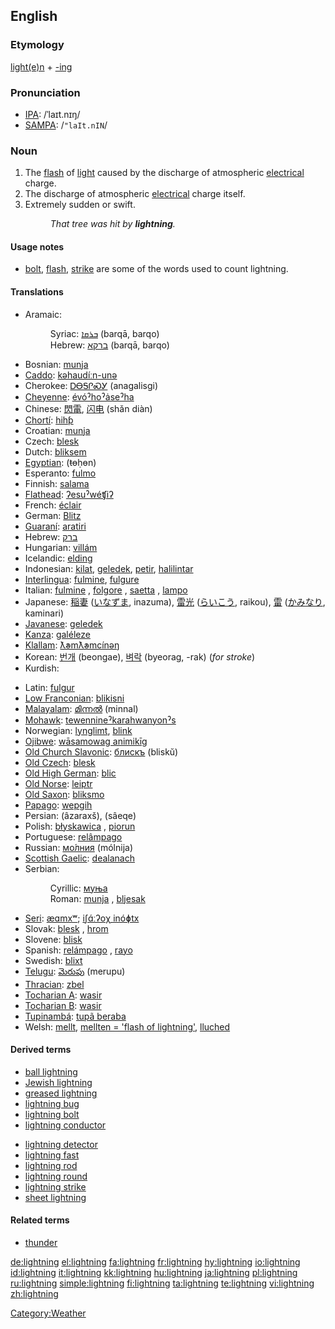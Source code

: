 {{wikipedia|dab=Lightning (disambiguation)|Lightning}}
==English==

===Etymology===
[[lighten|light(e)n]] + [[-ing]]

===Pronunciation===
* [[IPA]]: /ˈlaɪt.nɪŋ/
* [[SAMPA]]: /<tt>"laIt.nIN</tt>/

===Noun===
{{wikipedia}}
{{en-noun|''[[uncountable]], archaic plural'' '''[[lightnings]]'''}}

# The [[flash]] of [[light]] caused by the discharge of atmospheric [[electrical]] charge.
# The discharge of atmospheric [[electrical]] charge itself.
# Extremely sudden or swift.
#: ''That tree was hit by '''lightning'''.''

====Usage notes====
* [[bolt]], [[flash]], [[strike]] are some of the words used to count lightning.

====Translations====
{{trans-top|A flash of light.}}
* Aramaic:
*: Syriac: [[ܒܪܩܐ]] (barqā, barqo) {{m}}
*: Hebrew: [[ברקא]] (barqā, barqo) {{m}}
* Bosnian: [[munja#Bosnian|munja]] {{f}}
* [[Caddo]]: [[kǝhaudíːn-unǝ]]
* Cherokee: [[ᎠᎾᎦᎵᏍᎩ]] (anagalisgi)
* [[Cheyenne]]: [[évóˀhoˀȧseˀha]]
* Chinese: [[閃電]], [[闪电]] (shǎn diàn)
* [[Chortí]]: [[hihƥ]]
* Croatian: [[munja]] {{f}}
* Czech: [[blesk]] {{m}}
* Dutch: [[bliksem]] {{m}}
* [[Egyptian]]: (ŧɵḥɵn)
* Esperanto: [[fulmo]]
* Finnish: [[salama]]
* [[Flathead]]: [[ʔesuˀwéʧiʔ]]
* French: [[éclair]] {{m}}
* German: [[Blitz]] {{m}}
* [[Guaraní]]: [[aratiri]]
* Hebrew: [[ברק]]
* Hungarian: [[villám]]
* Icelandic: [[elding]] {{f}}
* Indonesian: [[kilat]], [[geledek]], [[petir]], [[halilintar]]
* [[Interlingua]]: [[fulmine]], [[fulgure]]
* Italian: [[fulmine]] {{m}}, [[folgore]] {{m}}, [[saetta]] {{f}}, [[lampo]] {{m}}
* Japanese: [[稲妻]] ([[いなずま]], inazuma), [[雷光]] ([[らいこう]], raikou), [[雷]] ([[かみなり]], kaminari)
* [[Javanese]]: [[geledek]]
* [[Kanza]]: [[galéleze]]
* [[Klallam]]: [[ƛ̕əmƛ̕əmcínəŋ]]
* Korean: [[번개]] (beongae), [[벼락]] (byeorag, -rak) (''for stroke'')
* Kurdish: {{KUchar|[[بروسکه‌]]}}
{{trans-mid}}
* Latin: [[fulgur]] {{n}}
* [[Low Franconian]]: [[blikisni]]
* [[Malayalam]]: [[മിന്നല്‍]] (minnal)
* [[Mohawk]]: [[tewennineˀkarahwanyonˀs]]
* Norwegian: [[lynglimt]], [[blink]]
* [[Ojibwe]]: [[wāsamowag animikīg]]
* [[Old Church Slavonic]]: [[блискъ]] (bliskŭ) {{m}}
* [[Old Czech]]: [[blesk]] {{m}}
* [[Old High German]]: [[blic]]
* [[Old Norse]]: [[leiptr]]
* [[Old Saxon]]: [[bliksmo]]
* [[Papago]]: [[wepgih]]
* Persian: {{fa-Arab|[[آذرخش]]}} (âzaraxš), {{fa-Arab|[[صاعقه]]}} (sâeqe)
* Polish: [[błyskawica]] {{f}}, [[piorun]] {{m}}
* Portuguese: [[relâmpago]] {{m}}
* Russian: [[молния|мо́лния]] (mólnija) {{f}}
* [[Scottish Gaelic]]: [[dealanach]] {{m}}
* Serbian:
*: Cyrillic: [[муња#Serbian|муња]] {{f}}
*: Roman: [[munja#Serbian|munja]] {{f}}, [[bljesak]] {{m}}
* [[Seri]]: [[æɑmxʷ]]; [[iʃɑ́ːʔoχ inóɸtx]]
* Slovak: [[blesk]] {{m}}, [[hrom]] {{m}}
* Slovene: [[blisk]] {{m}}
* Spanish: [[relámpago]] {{m}}, [[rayo]] {{m}}
* Swedish: [[blixt]]
* [[Telugu]]: [[మెరుపు]] (merupu)
* [[Thracian]]: [[zbel]]
* [[Tocharian A]]: [[wasir]]
* [[Tocharian B]]: [[wasir]]
* [[Tupinambá]]: [[tupã beraba]]
* Welsh: [[mellt]], [[mellten = 'flash of lightning']], [[lluched]]
{{trans-bottom}}

====Derived terms====
{{top2}}
* [[ball lightning]]
* [[Jewish lightning]]
* [[greased lightning]]
* [[lightning bug]]
* [[lightning bolt]]
* [[lightning conductor]]
{{mid2}}
* [[lightning detector]]
* [[lightning fast]]
* [[lightning rod]]
* [[lightning round]]
* [[lightning strike]]
* [[sheet lightning]]
{{bottom2}}

====Related terms====

* [[thunder]]

[[Category:Weather]]

[[de:lightning]]
[[el:lightning]]
[[fa:lightning]]
[[fr:lightning]]
[[hy:lightning]]
[[io:lightning]]
[[id:lightning]]
[[it:lightning]]
[[kk:lightning]]
[[hu:lightning]]
[[ja:lightning]]
[[pl:lightning]]
[[ru:lightning]]
[[simple:lightning]]
[[fi:lightning]]
[[ta:lightning]]
[[te:lightning]]
[[vi:lightning]]
[[zh:lightning]]